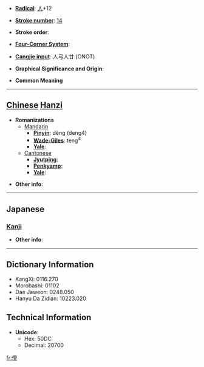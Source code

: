 * '''[[Wiktionary:Chinese radical index| Radical]]''': [[Wiktionary:Chinese radical index 人|人]]+12

* '''[[Wiktionary:Chinese total strokes index|Stroke number]]''': [[Wiktionary:Chinese total strokes index 14|14]]

* '''Stroke order''': 

* '''[[Wiktionary:Chinese four corner index|Four-Corner System]]''': 

* '''[[Wiktionary:Chinese Cangjie index|Cangjie input]]''': 人弓人廿 (ONOT)

* '''Graphical Significance and Origin''': 

* '''Common Meaning'''

----

== [[Chinese]] [[Hanzi]] ==

* '''Romanizations'''
** [[Mandarin]]
*** '''[[Pinyin]]''': dèng (deng4)
*** '''[[Wade-Giles]]''': teng<sup>4</sup>
*** '''[[Yale]]''': 
**[[Cantonese]]
***'''[[Jyutping]]''':
***'''[[Penkyamp]]''': 
***'''[[Yale]]''': 

* '''Other info''': 

----

==Japanese==
===[[Kanji]]===
{{kanji|on readings=[[とう]] (tō), [[どう]] (dō), [[しょう]] (shō), [[ちょう]] (chō)|kun readings=[[あがる]] (agaru)}}

* '''Other info''':  

----

== Dictionary Information ==

* KangXi: 0116.270
* Morobashi: 01102
* Dae Jaweon: 0248.050
* Hanyu Da Zidian: 10223.020

== Technical Information ==

* '''Unicode''':
** Hex: 50DC
** Decimal: 20700

[[fr:僜]]